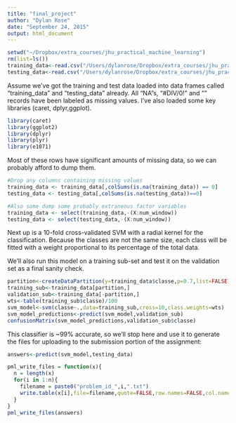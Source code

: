 ```yaml
---
title: "final_project"
author: "Dylan Rose"
date: "September 24, 2015"
output: html_document
---
```


```r
setwd("~/Dropbox/extra_courses/jhu_practical_machine_learning")
rm(list=ls())
training_data<-read.csv("/Users/dylanrose/Dropbox/extra_courses/jhu_practical_machine_learning/final_project/pml-training.csv",na.strings=c("#DIV/0!","NA"))
testing_data<-read.csv("/Users/dylanrose/Dropbox/extra_courses/jhu_practical_machine_learning/final_project/pml-testing.csv",na.strings=c("#DIV/0!","NA"))

```

Assume we've got the training and test data loaded into data frames called "training_data" and "testing_data" already. All "NA"s, "#DIV/0!" and "" records have been labeled as missing values. I've also loaded some key libraries (caret, dplyr,ggplot). 
```r
library(caret)
library(ggplot2)
library(dplyr)
library(plyr)
library(e1071)
```

Most of these rows have significant amounts of missing data, so we can probably afford to dump them. 
```r
#Drop any columns containing missing values
training_data <- training_data[,colSums(is.na(training_data)) == 0]
testing_data <- testing_data[,colSums(is.na(testing_data))==0]

#Also some dump some probably extraneous factor variables
training_data <- select(training_data,-(X:num_window))
testing_data <- select(testing_data,-(X:num_window))
```

Next up is a 10-fold cross-validated SVM with a radial kernel for the classification. Because the classes are not the same size, each class will be fitted with a weight proportional to its percentage of the total data.

We'll also run this model on a training sub-set and test it on the validation set as a final sanity check.

```r
partition<-createDataPartition(y=training_data$classe,p=0.7,list=FALSE)
training_sub<-training_data[partition,]
validation_sub<-training_data[-partition,]
wts<-table(training_sub$classe)/100
svm_model<-svm(classe~.,data=training_sub,cross=10,class.weights=wts)
svm_model_predictions<-predict(svm_model,validation_sub)
confusionMatrix(svm_model_predictions,validation_sub$classe)
```

This classifier is ~99% accurate, so we'll stop here and use it to generate the files for uploading to the submission portion of the assignment:

```r
answers<-predict(svm_model,testing_data)

pml_write_files = function(x){
  n = length(x)
  for(i in 1:n){
    filename = paste0("problem_id_",i,".txt")
    write.table(x[i],file=filename,quote=FALSE,row.names=FALSE,col.names=FALSE)
  }
}
pml_write_files(answers)
```
